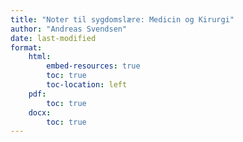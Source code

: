 ```yaml
---
title: "Noter til sygdomslære: Medicin og Kirurgi"
author: "Andreas Svendsen"
date: last-modified
format:
    html:
        embed-resources: true
        toc: true
        toc-location: left
    pdf:
        toc: true
    docx:
        toc: true
---
```

